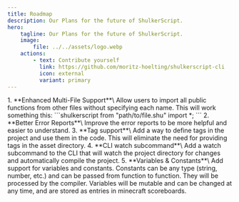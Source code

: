 ```yaml
---
title: Roadmap
description: Our Plans for the future of ShulkerScript.
hero: 
    tagline: Our Plans for the future of ShulkerScript.
    image:
        file: ../../assets/logo.webp
    actions:
        - text: Contribute yourself
          link: https://github.com/moritz-hoelting/shulkerscript-cli
          icon: external
          variant: primary
---
```


<Steps>
1. **Enhanced Multi-File Support**\
    Allow users to import all public functions from other files without specifying each name.
    This will work something this:
    ```shulkerscript
    from "path/to/file.shu" import *;
    ```
2. **Better Error Reports**\
    Improve the error reports to be more helpful and easier to understand.
3. **Tag support**\
    Add a way to define tags in the project and use them in the code. 
    This will eliminate the need for providing tags in the asset directory.
4. **CLI watch subcommand**\
    Add a watch subcommand to the CLI that will watch the project directory for changes and automatically compile the project.
5. **Variables & Constants**\
    Add support for variables and constants. Constants can be any type (string, number, etc.) and 
    can be passed from function to function. They will be processed by the compiler. Variables will be
    mutable and can be changed at any time, and are stored as entries in minecraft scoreboards.
</Steps>